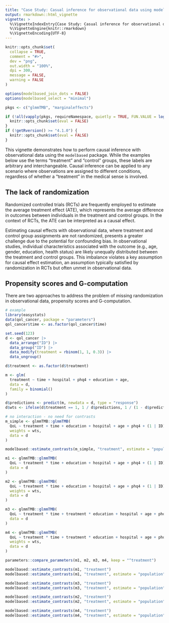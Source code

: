 ```yaml
---
title: "Case Study: Casual inference for observational data using modelbased"
output: rmarkdown::html_vignette
vignette: >
  %\VignetteIndexEntry{Case Study: Casual inference for observational data using modelbased}
  %\VignetteEngine{knitr::rmarkdown}
  %\VignetteEncoding{UTF-8}
---
```


```r
knitr::opts_chunk$set(
  collapse = TRUE,
  comment = "#>",
  dev = "png",
  out.width = "100%",
  dpi = 300,
  message = FALSE,
  warning = FALSE
)

options(modelbased_join_dots = FALSE)
options(modelbased_select = "minimal")

pkgs <- c("glmmTMB", "marginaleffects")

if (!all(vapply(pkgs, requireNamespace, quietly = TRUE, FUN.VALUE = logical(1L)))) {
  knitr::opts_chunk$set(eval = FALSE)
}
if (!getRversion() >= "4.1.0") {
  knitr::opts_chunk$set(eval = FALSE)
}
```

This vignette demonstrates how to perform causal inference with observational data using the `modelbased` package. While the examples below use the terms "treatment" and "control" groups, these labels are arbitrary and interchangeable. Causal inference can be applied to any scenario where observations are assigned to different conditions, regardless of whether a "treatment" in the medical sense is involved.

## The lack of randomization

Randomized controlled trials (RCTs) are frequently employed to estimate the average treatment effect (ATE), which represents the average difference in outcomes between individuals in the treatment and control groups. In the context of RCTs, the ATE can be interpreted as a causal effect.

Estimating causal effects with observational data, where treatment and control group assignments are not randomized, presents a greater challenge due to the potential for confounding bias. In observational studies, individual characteristics associated with the outcome (e.g., age, gender, education, health status) are likely unequally distributed between the treatment and control groups. This imbalance violates a key assumption for causal effect estimation, an assumption typically satisfied by randomization in RCTs but often unmet in observational data.

## Propensity scores and G-computation

There are two approaches to address the problem of missing randomization in observational data, propensity scores and G-computation.


```r
# example
library(easystats)
data(qol_cancer, package = "parameters")
qol_cancer$time <- as.factor(qol_cancer$time)

set.seed(123)
d <- qol_cancer |>
  data_arrange("ID") |>
  data_group("ID") |>
  data_modify(treatment = rbinom(1, 1, 0.3)) |>
  data_ungroup()

d$treatment <- as.factor(d$treatment)

m <- glm(
  treatment ~ time + hospital + phq4 + education + age,
  data = d,
  family = binomial()
)

d$predictions <- predict(m, newdata = d, type = "response")
d$wts <- ifelse(d$treatment == 1, 1 / d$predictions, 1 / (1 - d$predictions))

# no interaction - no need for contrasts
m_simple <- glmmTMB::glmmTMB(
  QoL ~ treatment + time + education + hospital + age + phq4 + (1 | ID),
  weights = wts,
  data = d
)

modelbased::estimate_contrasts(m_simple, "treatment", estimate = "population")

m1 <- glmmTMB::glmmTMB(
  QoL ~ treatment * time + education + hospital + age + phq4 + (1 | ID),
  data = d
)

m2 <- glmmTMB::glmmTMB(
  QoL ~ treatment * time + education + hospital + age + phq4 + (1 | ID),
  weights = wts,
  data = d
)

m3 <- glmmTMB::glmmTMB(
  QoL ~ treatment * time + treatment * education + hospital + age + phq4 + (1 | ID),
  data = d
)

m4 <- glmmTMB::glmmTMB(
  QoL ~ treatment * time + treatment * education + hospital + age + phq4 + (1 | ID),
  weights = wts,
  data = d
)

parameters::compare_parameters(m1, m2, m3, m4, keep = "^treatment")

modelbased::estimate_contrasts(m1, "treatment")
modelbased::estimate_contrasts(m1, "treatment", estimate = "population")

modelbased::estimate_contrasts(m3, "treatment")
modelbased::estimate_contrasts(m3, "treatment", estimate = "population")

modelbased::estimate_contrasts(m2, "treatment")
modelbased::estimate_contrasts(m2, "treatment", estimate = "population")

modelbased::estimate_contrasts(m4, "treatment")
modelbased::estimate_contrasts(m4, "treatment", estimate = "population")
```

